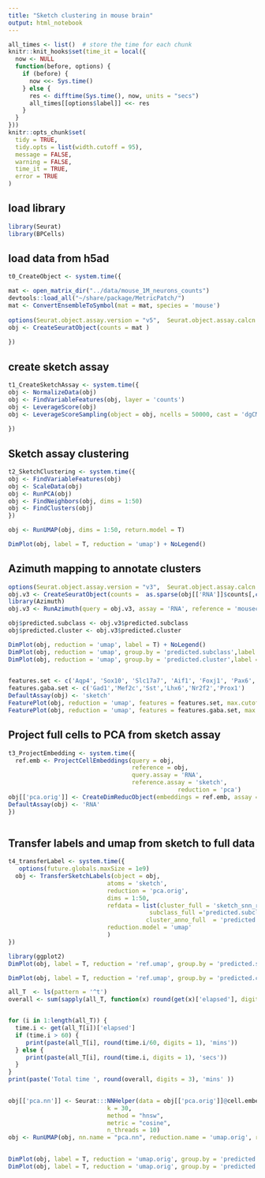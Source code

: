 ```yaml
---
title: "Sketch clustering in mouse brain"
output: html_notebook
---
```

 
```r
all_times <- list()  # store the time for each chunk
knitr::knit_hooks$set(time_it = local({
  now <- NULL
  function(before, options) {
    if (before) {
      now <<- Sys.time()
    } else {
      res <- difftime(Sys.time(), now, units = "secs")
      all_times[[options$label]] <<- res
    }
  }
}))
knitr::opts_chunk$set(
  tidy = TRUE,
  tidy.opts = list(width.cutoff = 95),
  message = FALSE,
  warning = FALSE,
  time_it = TRUE,
  error = TRUE
)
```

## load library
```r
library(Seurat)
library(BPCells)
```
 
## load data from h5ad 
```r
t0_CreateObject <- system.time({

mat <- open_matrix_dir("../data/mouse_1M_neurons_counts") 
devtools::load_all("~/share/package/MetricPatch/")
mat <- ConvertEnsembleToSymbol(mat = mat, species = 'mouse')
 
options(Seurat.object.assay.version = "v5",  Seurat.object.assay.calcn = T)
obj <- CreateSeuratObject(counts = mat )
 
})

```

## create sketch assay
```r
t1_CreateSketchAssay <- system.time({
obj <- NormalizeData(obj)
obj <- FindVariableFeatures(obj, layer = 'counts')
obj <- LeverageScore(obj)
obj <- LeverageScoreSampling(object = obj, ncells = 50000, cast = 'dgCMatrix')
 
})

```
## Sketch assay clustering
```r
t2_SketchClustering <- system.time({
obj <- FindVariableFeatures(obj)
obj <- ScaleData(obj)
obj <- RunPCA(obj)
obj <- FindNeighbors(obj, dims = 1:50)
obj <- FindClusters(obj)
})

obj <- RunUMAP(obj, dims = 1:50, return.model = T)
```

```r
DimPlot(obj, label = T, reduction = 'umap') + NoLegend() 
```
## Azimuth mapping to annotate clusters
```r
 
 
options(Seurat.object.assay.version = "v3",  Seurat.object.assay.calcn = T)
obj.v3 <- CreateSeuratObject(counts =  as.sparse(obj[['RNA']]$counts[,colnames(obj[['sketch']])]) )
library(Azimuth)
obj.v3 <- RunAzimuth(query = obj.v3, assay = 'RNA', reference = 'mousecortexref', do.adt = F) 

obj$predicted.subclass <- obj.v3$predicted.subclass
obj$predicted.cluster <- obj.v3$predicted.cluster

```



```r
DimPlot(obj, reduction = 'umap', label = T) + NoLegend()
DimPlot(obj, reduction = 'umap', group.by = 'predicted.subclass',label = T) + NoLegend()
DimPlot(obj, reduction = 'umap', group.by = 'predicted.cluster',label = T) + NoLegend()
 
```
```r
features.set <- c('Aqp4', 'Sox10', 'Slc17a7', 'Aif1', 'Foxj1', 'Pax6', 'Slc17a6', 'Lum', 'Nanog', 'Gad2', 'Foxj1',   'Cldn5','Alas2')
features.gaba.set <- c('Gad1','Mef2c','Sst','Lhx6','Nr2f2','Prox1') 
DefaultAssay(obj) <- 'sketch'
FeaturePlot(obj, reduction = 'umap', features = features.set, max.cutoff = "q99", min.cutoff = 'q1')
FeaturePlot(obj, reduction = 'umap', features = features.gaba.set, max.cutoff = "q99", min.cutoff = 'q1')

```

## Project full cells to PCA from sketch assay 
```r
t3_ProjectEmbedding <- system.time({
  ref.emb <- ProjectCellEmbeddings(query = obj,
                                   reference = obj,
                                   query.assay = 'RNA',
                                   reference.assay = 'sketch',
                                                reduction = 'pca')
obj[['pca.orig']] <- CreateDimReducObject(embeddings = ref.emb, assay = 'RNA')
DefaultAssay(obj) <- 'RNA'
})



``` 

## Transfer labels and umap from sketch to full data
```r
t4_transferLabel <- system.time({
   options(future.globals.maxSize = 1e9)
  obj <- TransferSketchLabels(object = obj,
                            atoms = 'sketch',
                            reduction = 'pca.orig',
                            dims = 1:50,
                            refdata = list(cluster_full = 'sketch_snn_res.0.8',
                                        subclass_full ='predicted.subclass',
                                       cluster_anno_full  = 'predicted.cluster'),
                            reduction.model = 'umap'
                            )
})

```


```r
library(ggplot2)
DimPlot(obj, label = T, reduction = 'ref.umap', group.by = 'predicted.subclass_full', alpha = 0.1) + NoLegend()  

DimPlot(obj, label = T, reduction = 'ref.umap', group.by = 'predicted.cluster_anno_full', alpha = 0.1) + NoLegend()  

```

```r
all_T  <- ls(pattern = '^t')
overall <- sum(sapply(all_T, function(x) round(get(x)['elapsed'], digits = 3)))/60


for (i in 1:length(all_T)) {
  time.i <- get(all_T[i])['elapsed']
  if (time.i > 60) {
     print(paste(all_T[i], round(time.i/60, digits = 1), 'mins'))
  } else {
     print(paste(all_T[i], round(time.i, digits = 1), 'secs'))
  }
}
print(paste('Total time ', round(overall, digits = 3), 'mins' ))
 
```


```r

obj[['pca.nn']] <- Seurat:::NNHelper(data = obj[['pca.orig']]@cell.embeddings[,1:50], 
                            k = 30, 
                            method = "hnsw", 
                            metric = "cosine", 
                            n_threads = 10)
obj <- RunUMAP(obj, nn.name = "pca.nn", reduction.name = 'umap.orig', reduction.key = 'Uo_')
 
```

```r
DimPlot(obj, label = T, reduction = 'umap.orig', group.by = 'predicted.subclass_full', alpha = 0.1) + NoLegend()
DimPlot(obj, label = T, reduction = 'umap.orig', group.by = 'predicted.cluster_anno_full', alpha = 0.1) + NoLegend()
```